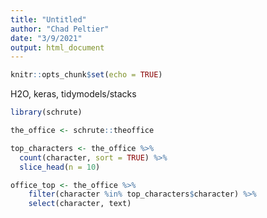 ```yaml
---
title: "Untitled"
author: "Chad Peltier"
date: "3/9/2021"
output: html_document
---
```


```r
knitr::opts_chunk$set(echo = TRUE)
```


H2O, keras, tidymodels/stacks


```r
library(schrute)

the_office <- schrute::theoffice

```



```r
top_characters <- the_office %>%
  count(character, sort = TRUE) %>%
  slice_head(n = 10)

office_top <- the_office %>%
    filter(character %in% top_characters$character) %>%
    select(character, text)


```
















